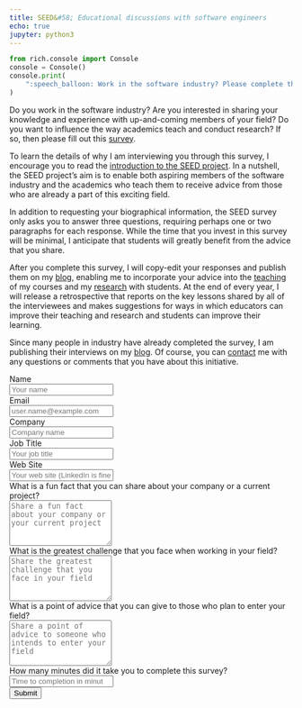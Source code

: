 ```yaml
---
title: SEED&#58; Educational discussions with software engineers
echo: true
jupyter: python3
---
```


```python
from rich.console import Console
console = Console()
console.print(
    ":speech_balloon: Work in the software industry? Please complete this survey!"
)
```

Do you work in the software industry? Are you interested in sharing your
knowledge and experience with up-and-coming members of your field? Do you want
to influence the way academics teach and conduct research? If so, then please
fill out this <a href="#seedsurvey">survey</a>.

To learn the details of why I am interviewing you through this survey, I
encourage you to read the [introduction to the SEED project]({{ site.baseurl |
slice: 0, size }}{% post_url 2017-07-05-Introducing-SEED %}). In a nutshell, the
SEED project's aim is to enable both aspiring members of the software industry
and the academics who teach them to receive advice from those who are already a
part of this exciting field.

In addition to requesting your biographical information, the SEED survey only
asks you to answer three questions, requiring perhaps one or two paragraphs for
each response. While the time that you invest in this survey will be minimal, I
anticipate that students will greatly benefit from the advice that you share.

After you complete this survey, I will copy-edit your responses and publish them
on my [blog]({{site.baseurl}}blog/), enabling me to incorporate your advice into
the [teaching]({{site.baseurl}}teaching/) of my courses and my
[research]({{site.baseurl}}research/) with students. At the end of every year,
I will release a retrospective that reports on the key lessons shared by
all of the interviewees and makes suggestions for ways in which educators can
improve their teaching and research and students can improve their learning.

Since many people in industry have already completed the survey, I am publishing
their interviews on my [blog]({{site.baseurl}}blog/). Of course, you can
[contact]({{site.baseurl}}contact/) me with any questions or comments that you
have about this initiative.

```{=html}
<a name="seedsurvey"></a>
<form name="seedsurvey" method="POST" action="/seedthanks/" netlify-honeypot="bot-field" netlify>

  <!-- Request the name -->
  <div class="form-group">
    <label for="name">Name</label>
    <div class="row">
      <div class="col">
        <input type="text" class="form-control" name="name" id="name" placeholder="Your name" required>
      </div>
    </div>
  </div>

  <!-- Request the email -->
  <div class="form-group">
    <label for="reply_to">Email</label>
    <div class="row">
      <div class="col">
        <input type="email" class="form-control" name="reply_to" id="reply_to" placeholder="user.name@example.com" required>
      </div>
    </div>
  </div>

  <!-- Request the company -->
  <div class="form-group">
    <label for="company_name">Company</label>
    <div class="row">
      <div class="col">
        <input type="text" class="form-control" name="company_name" id="company_name" placeholder="Company name" required>
      </div>
    </div>
  </div>

  <!-- Request the job title -->
  <div class="form-group">
    <label for="title_name">Job Title</label>
    <div class="row">
      <div class="col">
        <input type="text" class="form-control" name="title_name" id="title_name" placeholder="Your job title" required>
      </div>
    </div>
  </div>

  <!-- Request the web site -->
  <div class="form-group">
    <label for="web_site">Web Site</label>
    <div class="row">
      <div class="col">
        <input type="url" class="form-control" name="web_site" id="web_site" placeholder="Your web site (LinkedIn is fine)" required>
      </div>
    </div>
  </div>

  <!-- Request the fun fact about the company -->
  <div class="form-group">
    <label for="question_fact">What is a fun fact that you can share about your company or a current project?</label>
    <div class="row">
      <div class="col">
        <textarea type="text" class="form-control" name="question_fact" id="question_fact" rows="5" placeholder="Share a fun fact about your company or your current project" required></textarea>
      </div>
    </div>
  </div>

  <!-- Request the greatest challenge that is faced -->
  <div class="form-group">
    <label for="question_challenge">What is the greatest challenge that you face when working in your field?</label>
    <div class="row">
      <div class="col">
        <textarea type="text" class="form-control" name="question_challenge" id="question_challenge" rows="5" placeholder="Share the greatest challenge that you face in your field" required></textarea>
      </div>
    </div>
  </div>

  <!-- Request the point of advice -->
  <div class="form-group">
    <label for="question_advice">What is a point of advice that you can give to those who plan to enter your field?</label>
    <div class="row">
      <div class="col">
        <textarea type="text" class="form-control" name="question_advice" id="question_advice" rows="5" placeholder="Share a point of advice to someone who intends to enter your field" required></textarea>
      </div>
    </div>
  </div>

  <!-- Ask how long it took to complete this survey -->
  <div class="form-group">
    <label for="time">How many minutes did it take you to complete this survey?</label>
    <div class="row">
      <div class="col">
        <input type="number" class="form-control" name="time" id="time" min=1 step=1 placeholder="Time to completion in minutes" required>
      </div>
    </div>
  </div>

  <!-- Display the button -->
  <!-- Transmit a hidden field for spam detection -->
  <div class="form-group">
  <button type="submit" class="btn btn-info">Submit</button>
  <input type="hidden" name="bot-field"/>
  </div>

</form>
```
